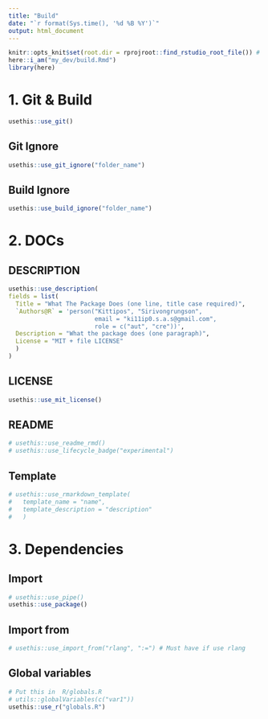 ```yaml
---
title: "Build"
date: "`r format(Sys.time(), '%d %B %Y')`"
output: html_document
---
```


```r
knitr::opts_knit$set(root.dir = rprojroot::find_rstudio_root_file()) # Set WD to Root
here::i_am("my_dev/build.Rmd")
library(here)

```


# 1. Git & Build

```r
usethis::use_git()
```

## Git Ignore

```r
usethis::use_git_ignore("folder_name")
```

## Build Ignore

```r
usethis::use_build_ignore("folder_name")
```

# 2. DOCs


## DESCRIPTION

```r
usethis::use_description(
fields = list(
  Title = "What The Package Does (one line, title case required)",
  `Authors@R` = 'person("Kittipos", "Sirivongrungson", 
                        email = "ki11ip0.s.a.s@gmail.com", 
                        role = c("aut", "cre"))',
  Description = "What the package does (one paragraph)",
  License = "MIT + file LICENSE"
  )
)
```


## LICENSE

```r
usethis::use_mit_license()
```

## README

```r
# usethis::use_readme_rmd()
# usethis::use_lifecycle_badge("experimental")
```


## Template

```r
# usethis::use_rmarkdown_template(
#   template_name = "name",
#   template_description = "description"
#   )
```


# 3. Dependencies

## Import

```r
# usethis::use_pipe()
usethis::use_package()
```


## Import from

```r
# usethis::use_import_from("rlang", ":=") # Must have if use rlang
```

## Global variables


```r
# Put this in  R/globals.R
# utils::globalVariables(c("var1"))
usethis::use_r("globals.R")
```



